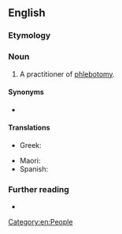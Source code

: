 ==English==

===Etymology===
{{suffix|en|phlebotomy|ist}}

===Noun===
{{en-noun}}

# A practitioner of [[phlebotomy]].

====Synonyms====
* {{l|en|venipuncturist}}

====Translations====
{{trans-top|medical worker}}
* Greek: {{t+|el|φλεβοτόμος|m}}
{{trans-mid}}
* Maori: {{t|mi|kaitiki toto}}
* Spanish: {{t|es|flebotomista}}
{{trans-bottom}}

===Further reading===
* {{pedia|phlebotomy}}

[[Category:en:People]]